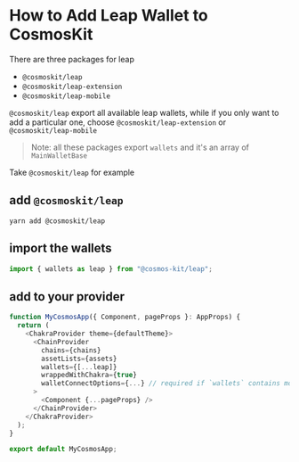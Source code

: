 # How to Add Leap Wallet to CosmosKit

There are three packages for leap

- `@cosmoskit/leap`
- `@cosmoskit/leap-extension`
- `@cosmoskit/leap-mobile`

`@cosmoskit/leap` export all available leap wallets, while if you only want to add a particular one, choose `@cosmoskit/leap-extension` or `@cosmoskit/leap-mobile`

> Note: all these packages export `wallets` and it's an array of `MainWalletBase`

Take `@cosmoskit/leap` for example

## add `@cosmoskit/leap`

```
yarn add @cosmoskit/leap
```

## import the wallets

```js
import { wallets as leap } from "@cosmos-kit/leap";
```

## add to your provider

```js
function MyCosmosApp({ Component, pageProps }: AppProps) {
  return (
    <ChakraProvider theme={defaultTheme}>
      <ChainProvider
        chains={chains}
        assetLists={assets}
        wallets={[...leap]}
        wrappedWithChakra={true}
        walletConnectOptions={...} // required if `wallets` contains mobile wallets
      >
        <Component {...pageProps} />
      </ChainProvider>
    </ChakraProvider>
  );
}

export default MyCosmosApp;
```
